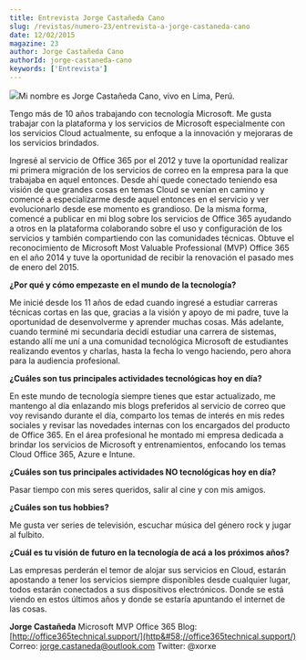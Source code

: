 ```yaml
---
title: Entrevista Jorge Castañeda Cano
slug: /revistas/numero-23/entrevista-a-jorge-castaneda-cano
date: 12/02/2015
magazine: 23
author: Jorge Castañeda Cano
authorId: jorge-castaneda-cano
keywords: ['Entrevista']
---
```



<ArticleHeader frontmatter={props.pageContext.frontmatter} />



![](/../images/autores/jorge-castaneda-cano.png#author)Mi nombre es Jorge Castañeda Cano, vivo en Lima, Perú.
 
Tengo más de 10 años trabajando con tecnología Microsoft. Me gusta trabajar con la plataforma y los servicios de Microsoft especialmente con los servicios Cloud actualmente, su enfoque a la innovación y mejoraras de los servicios brindados.
 
Ingresé al servicio de Office 365 por el 2012 y tuve la oportunidad realizar mi primera migración de los servicios de correo en la empresa para la que trabajaba en aquel entonces. Desde ahí quede conectado teniendo esa visión de que grandes cosas en temas Cloud se venían en camino y comencé a especializarme desde aquel entonces en el servicio y ver evolucionarlo desde ese momento es grandioso. De la misma forma, comencé a publicar en mi blog sobre los servicios de Office 365 ayudando a otros en la plataforma colaborando sobre el uso y configuración de los servicios y también compartiendo con las comunidades técnicas. Obtuve el reconocimiento de Microsoft Most Valuable Professional (MVP) Office 365 en el año 2014 y tuve la oportunidad de recibir la renovación el pasado mes de enero del 2015.

**¿Por qué y cómo empezaste en el mundo de la tecnología?**

Me inicié desde los 11 años de edad cuando ingresé a estudiar carreras técnicas cortas en las que, gracias a la visión y apoyo de mi padre, tuve la oportunidad de desenvolverme y aprender muchas cosas. Más adelante, cuando terminé mi secundaria decidí estudiar una carrera de sistemas, estando allí me uní a una comunidad tecnológica Microsoft de estudiantes realizando eventos y charlas, hasta la fecha lo vengo haciendo, pero ahora para la audiencia profesional.

**¿Cuáles son tus principales actividades tecnológicas hoy en día?**

En este mundo de tecnología siempre tienes que estar actualizado, me mantengo al día enlazando mis blogs preferidos al servicio de correo que voy revisando durante el día, comparto los temas de interés en mis redes sociales y revisar las novedades internas con los encargados del producto de Office 365. En el área profesional he montado mi empresa dedicada a brindar los servicios de Microsoft y entrenamientos, enfocando los temas Cloud Office 365, Azure e Intune.

**¿Cuáles son tus principales actividades NO tecnológicas hoy en día?**

Pasar tiempo con mis seres queridos, salir al cine y con mis amigos.

**¿Cuáles son tus hobbies?**

Me gusta ver series de televisión, escuchar música del género rock y jugar al fulbito.

**¿Cuál es tu visión de futuro en la tecnología de acá a los próximos años?**

Las empresas perderán el temor de alojar sus servicios en Cloud, estarán apostando a tener los servicios siempre disponibles desde cualquier lugar, todos estarán conectados a sus dispositivos electrónicos. Donde se está viendo en estos últimos años y donde se estaría apuntando el internet de las cosas.



**Jorge Castañeda**
Microsoft MVP Office 365
Blog: [http://office365technical.support/](http&#58;//office365technical.support/)
Correo: [jorge.castaneda@outlook.com](mailto&#58;jorge.castaneda@outlook.com) Twitter: @xorxe

